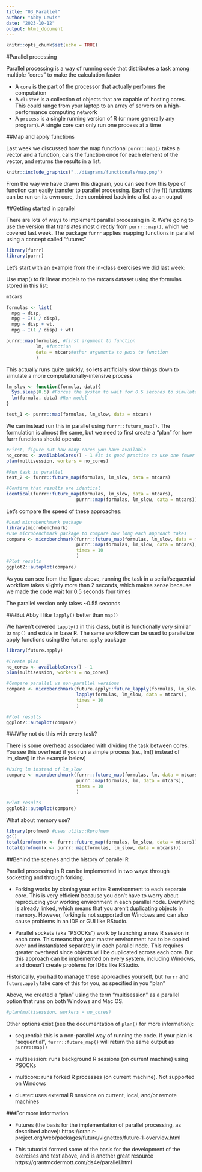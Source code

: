 ```yaml
---
title: "03_Parallel"
author: "Abby Lewis"
date: "2023-10-12"
output: html_document
---
```


```r
knitr::opts_chunk$set(echo = TRUE)
```

#Parallel processing

Parallel processing is a way of running code that distributes a task among multiple "cores" to make the calculation faster

* A `core` is the part of the processor that actually performs the computation
* A `cluster` is a collection of objects that are capable of hosting cores. This could range from your laptop to an array of servers on a high-performance computing network
* A `process` is a single running version of R (or more generally any program). A single core can only run one process at a time

##Map and apply functions

Last week we discussed how the map functional `purrr::map()` takes a vector and a function, calls the function once for each element of the vector, and returns the results in a list. 

```r
knitr::include_graphics("../diagrams/functionals/map.png")
```

From the way we have drawn this diagram, you can see how this type of function can easily transfer to parallel processing. Each of the f() functions can be run on its own core, then combined back into a list as an output

##Getting started in parallel

There are lots of ways to implement parallel processing in R. We're going to use the version that translates most directly from `purrr::map()`, which we covered last week. The package `furrr` applies mapping functions in parallel using a concept called "futures"

```r
library(furrr)
library(purrr)
```

Let's start with an example from the in-class exercises we did last week: 

Use map() to fit linear models to the mtcars dataset using the formulas stored in this
list:

```r
mtcars

formulas <- list(
  mpg ~ disp,
  mpg ~ I(1 / disp),
  mpg ~ disp + wt,
  mpg ~ I(1 / disp) + wt)

purrr::map(formulas, #first argument to function 
           lm, #function 
           data = mtcars#other arguments to pass to function
           )
```

This actually runs quite quickly, so lets artificially slow things down to simulate a more computationally-intensive process

```r
lm_slow <- function(formula, data){
  Sys.sleep(0.5) #Forces the system to wait for 0.5 seconds to simulate a computationally slow process
  lm(formula, data) #Run model
}

test_1 <- purrr::map(formulas, lm_slow, data = mtcars)
```

We can instead run this in parallel using `furrr::future_map()`. The formulation is almost the same, but we need to first create a "plan" for how furrr functions should operate 

```r
#First, figure out how many cores you have available
no_cores <- availableCores() - 1 #it is good practice to use one fewer than the number of cores you have
plan(multisession, workers = no_cores)

#Run task in parallel
test_2 <- furrr::future_map(formulas, lm_slow, data = mtcars)

#Confirm that results are identical
identical(furrr::future_map(formulas, lm_slow, data = mtcars),
                          purrr::map(formulas, lm_slow, data = mtcars))
```

Let's compare the speed of these approaches:

```r
#Load microbenchmark package
library(microbenchmark)
#Use microbenchmark package to compare how long each approach takes
compare <- microbenchmark(furrr::future_map(formulas, lm_slow, data = mtcars),
                          purrr::map(formulas, lm_slow, data = mtcars),
                          times = 10
                          )
#Plot results
ggplot2::autoplot(compare)
```

As you can see from the figure above, running the task in a serial/sequential workflow takes slightly more than 2 seconds, which makes sense because we made the code wait for 0.5 seconds four times

The parallel version only takes ~0.55 seconds

###But Abby I like `lapply()` better than `map()`

We haven't covered `lapply()` in this class, but it is functionally _very_ similar to `map()` and exists in base R. The same workflow can be used to parallelize apply functions using the `future.apply` package

```r
library(future.apply)

#Create plan
no_cores <- availableCores() - 1
plan(multisession, workers = no_cores)

#Compare parallel vs non-parallel versions
compare <- microbenchmark(future.apply::future_lapply(formulas, lm_slow, data = mtcars),
                          lapply(formulas, lm_slow, data = mtcars),
                          times = 10
                          )

#Plot results
ggplot2::autoplot(compare)
```

###Why not do this with every task?

There is some overhead associated with dividing the task between cores. You see this overhead if you run a simple process (i.e., lm() instead of lm_slow() in the example below)

```r
#Using lm instead of lm_slow
compare <- microbenchmark(furrr::future_map(formulas, lm, data = mtcars),
                          purrr::map(formulas, lm, data = mtcars),
                          times = 10
                          )

#Plot results
ggplot2::autoplot(compare)
```
What about memory use?

```r
library(profmem) #uses utils::Rprofmem
gc()
total(profmem(x <- furrr::future_map(formulas, lm_slow, data = mtcars)))
total(profmem(x <- purrr::map(formulas, lm_slow, data = mtcars)))
```

##Behind the scenes and the history of parallel R

Parallel processing in R can be implemented in two ways: through socketting and through forking. 

* Forking works by cloning your entire R environment to each separate core. This is very efficient because you don't have to worry about reproducing your working environment in each parallel node. Everything is already linked, which means that you aren't duplicating objects in memory. However, forking is not supported on Windows and can also cause problems in an IDE or GUI like RStudio.

* Parallel sockets (aka “PSOCKs”) work by launching a new R session in each core. This means that your master environment has to be copied over and instantiated separately in each parallel node. This requires greater overhead since objects will be duplicated across each core. But this approach can be implemented on every system, including Windows, and doesn't create problems for IDEs like RStudio.

Historically, you had to manage these approaches yourself, but `furrr` and `future.apply` take care of this for you, as specified in you "plan"

Above, we created a "plan" using the term "multisession" as a parallel option that runs on both Windows and Mac OS. 

```r
#plan(multisession, workers = no_cores)
```

Other options exist (see the documentation of `plan()` for more information):

* sequential: this is a non-parallel way of running the code. If your plan is "sequential", `furrr::future_map()` will return the same output as `purrr::map()`

* multisession: runs background R sessions (on current machine) using PSOCKs

* multicore: runs forked R processes (on current machine). Not supported on Windows

* cluster: uses external R sessions on current, local, and/or remote machines

###For more information

* Futures (the basis for the implementation of parallel processing, as described above): https://cran.r-project.org/web/packages/future/vignettes/future-1-overview.html

* This tutuorial formed some of the basis for the development of the exercises and text above, and is another great resource https://grantmcdermott.com/ds4e/parallel.html

